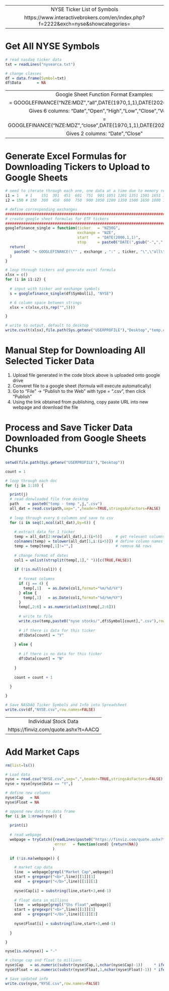 

-------------------------------------------------------------------------------------------------------
  NYSE Ticker List of Symbols
    
    https://www.interactivebrokers.com/en/index.php?f=2222&exch=nyse&showcategories=
-------------------------------------------------------------------------------------------------------


# Get All NYSE Symbols
```r
# read nasdaq ticker data
txt = readLines("nysearca.txt")

# change classes
df = data.frame(Symbol=txt)
df$Data       = NA
```


-------------------------------------------------------------------------------------------------------
  Google Sheet Function Format Examples:
  
    = GOOGLEFINANCE("NZE:MDZ","all",DATE(1970,1,1),DATE(2020,6,7),"DAILY") 
      
    Gives 6 columns: "Date","Open","High","Low","Close","Volume"
      
    = GOOGLEFINANCE("NZE:MDZ","close",DATE(1970,1,1),DATE(2020,6,7),"DAILY") 
    
    Gives 2 columns: "Date","Close"
-------------------------------------------------------------------------------------------------------


# Generate Excel Formulas for Downloading Tickers to Upload to Google Sheets 
```r
# need to iterate through each one, one data at a time due to memory restrictions
i1 = 1   # 1    151  301  451  601  751  901 1051 1201 1351 1501 1651 1801 1951 2101 2251 2401 2551 2701 2851
i2 = 150 # 150  300  450  600  750  900 1050 1200 1350 1500 1650 1800 1950 2100 2250 2400 2550 2700 2850 3000

# define corresponding exchanges
##########################################################################################################
# create google sheet formulas for ETF tickers
##########################################################################################################
googlefinance_single = function(ticker   = "NZ50G",
                                exchange = "NZE",
                                start    = "DATE(2000,1,1)",
                                stop     = paste0("DATE(",gsub("-",",",Sys.Date()),")")) {
  return(
    paste0( "= GOOGLEFINANCE(\"" , exchange , ":" , ticker, "\",\"all\"," , start , "," , stop , ",\"DAILY\")" )
  )
}

# loop through tickers and generate excel formula
xlsx = c()
for (i in i1:i2) {
  
  # input with ticker and exchange symbols
  s = googlefinance_single(df$Symbol[i], "NYSE")

  # 6 column space between strings
  xlsx = c(xlsx,c(s,rep("",5)))

}

# write to output, default to desktop
write.csv(t(xlsx),file.path(Sys.getenv("USERPROFILE"),"Desktop","temp.csv"),row.names=FALSE)
```


# Manual Step for Downloading All Selected Ticker Data
1) Upload file generated in the code block above is uploaded onto google drive 
2) Converet file to a google sheet (formula will execute automatically)
3) Go to "File" -> "Publish to the Web" with type = ".csv", then click "Publish"
4) Using the link obtained from publishing, copy paste URL into new webpage and download the file


# Process and Save Ticker Data Downloaded from Google Sheets Chunks
```r
setwd(file.path(Sys.getenv("USERPROFILE"),"Desktop"))

count = 1

# loop through each doc
for (j in 1:18) {

  print(j)
  # read donwloaded file from desktop
  path    = paste0("temp - temp ",j,".csv")
  all_dat = read.csv(path,sep=",",header=TRUE,stringsAsFactors=FALSE)
  
  # loop through every 6 columns and save to csv
  for (i in seq(1,ncol(all_dat),by=6)) {
    
    # extract data for 1 ticker
    temp = all_dat[2:nrow(all_dat),i:(i+5)]      # get relevant columns
    colnames(temp) = tolower(all_dat[1,i:(i+5)]) # define column names
    temp = temp[temp[,1]!="",]                   # remove NA rows
    
    # change format of dates
    col1 = unlist(strsplit(temp[,1]," "))[c(TRUE,FALSE)]
  
    if (!is.null(col1)) {
    
      # format columns
      if (j == 4) {
        temp[,1]   = as.Date(col1,format="%m/%d/%Y")
      } else {
        temp[,1]   = as.Date(col1,format="%d/%m/%Y")
      }
      temp[,2:6] = as.numeric(unlist(temp[,2:6]))
    
      # write to file
      write.csv(temp,paste0("nyse stocks/",df$Symbol[count],".csv"),row.names=FALSE)
      
      # if there is data for this ticker
      df$Data[count] = "Y"
      
    } else {
      
      # if there is no data for this ticker
      df$Data[count] = "N"
      
    }
    
    count = count + 1
      
  }

}

# Save NASDAQ Ticker Symbols and Info into Spreadsheet
write.csv(df,"NYSE.csv",row.names=FALSE)
```


-------------------------------------------------------------------------------------------------------
  Individual Stock Data
    
    https://finviz.com/quote.ashx?t=AACQ
-------------------------------------------------------------------------------------------------------


# Add Market Caps
```r
rm(list=ls())

# Load data
nyse = read.csv("NYSE.csv",sep=",",header=TRUE,stringsAsFactors=FALSE)
nyse = nyse[nyse$Data == "Y",]

# define new columns
nyse$Cap   = NA
nyse$Float = NA

# append new data to data frame
for (i in 1:nrow(nyse)) {
  
  print(i)
  
  # read webpage
  webpage = tryCatch({readLines(paste0("https://finviz.com/quote.ashx?t=",nyse$Symbol[i]))},
                      error   = function(cond) {return(NA)}
                     )
  
  if (!is.na(webpage)) {

    # market cap data
    line  = webpage[grepl("Market Cap",webpage)]
    start = gregexpr("<b>",line)[[1]][1]
    end   = gregexpr("</b>",line)[[1]][1]
    
    nyse$Cap[i] = substring(line,start+3,end-1)
    
    # float data in millions
    line  = webpage[grepl("Shs Float",webpage)]
    start = gregexpr("<b>",line)[[1]][1]
    end   = gregexpr("</b>",line)[[1]][1]
    
    nyse$Float[i] = substring(line,start+3,end-1)
    
  }

}

nyse[is.na(nyse)] = "-"

# change cap and float to millions
nyse$Cap   = as.numeric(substr(nyse$Cap,1,nchar(nyse$Cap)-1))     * ifelse(grepl("M",nyse$Cap),1,1000)
nyse$Float = as.numeric(substr(nyse$Float,1,nchar(nyse$Float)-1)) * ifelse(grepl("M",nyse$Float),1,1000)

# Save updated info
write.csv(nyse,"NYSE.csv",row.names=FALSE)
```
